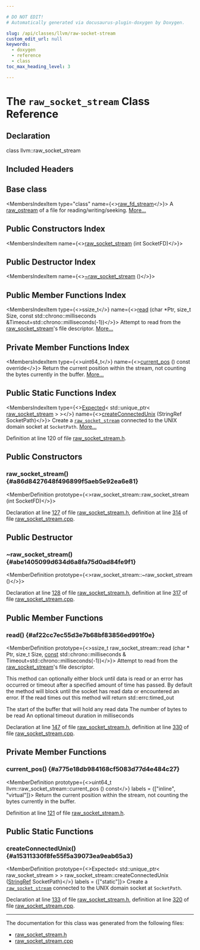 ```yaml
---

# DO NOT EDIT!
# Automatically generated via docusaurus-plugin-doxygen by Doxygen.

slug: /api/classes/llvm/raw-socket-stream
custom_edit_url: null
keywords:
  - doxygen
  - reference
  - class
toc_max_heading_level: 3

---
```





# The `raw_socket_stream` Class Reference

<DoxygenPage pluginConfig={pluginConfig}>



## Declaration

<CodeBlock>class llvm::raw_socket_stream</CodeBlock>

## Included Headers

<IncludesList>
<IncludesListItem
  filePath="llvm/Support/raw_socket_stream.h"
  permalink="/docs/api/files/include/include/llvm/include/llvm/support/raw-socket-stream-h"
  isLocal="true" />
</IncludesList>

## Base class

<MembersIndex>

<MembersIndexItem
  type="class"
  name={<><a href="/docs/api/classes/llvm/raw-fd-stream">raw&#95;fd&#95;stream</a></>}>
A <a href="/docs/api/classes/llvm/raw-ostream">raw&#95;ostream</a> of a file for reading/writing/seeking. <a href="/docs/api/classes/llvm/raw-fd-stream/#details">More...</a>
</MembersIndexItem>

</MembersIndex>

## Public Constructors Index

<MembersIndex>

<MembersIndexItem
  name={<><a href="#a86d8427648f496899f5aeb5e92ea6e81">raw&#95;socket&#95;stream</a> (int SocketFD)</>}>
</MembersIndexItem>

</MembersIndex>

## Public Destructor Index

<MembersIndex>

<MembersIndexItem
  name={<><a href="#abe1405099d634d6a8fa75d0ad84fe9f1">~raw&#95;socket&#95;stream</a> ()</>}>
</MembersIndexItem>

</MembersIndex>

## Public Member Functions Index

<MembersIndex>

<MembersIndexItem
  type={<>ssize&#95;t</>}
  name={<><a href="#af22cc7ec55d3e7b68bf83856ed991f0e">read</a> (char &#42;Ptr, size&#95;t Size, const std::chrono::milliseconds &amp;Timeout=std::chrono::milliseconds(-1))</>}>
Attempt to read from the <a href="/docs/api/classes/llvm/raw-socket-stream">raw&#95;socket&#95;stream</a>&#39;s file descriptor. <a href="#af22cc7ec55d3e7b68bf83856ed991f0e">More...</a>
</MembersIndexItem>

</MembersIndex>

## Private Member Functions Index

<MembersIndex>

<MembersIndexItem
  type={<>uint64&#95;t</>}
  name={<><a href="#a775e18db984168cf5083d77d4e484c27">current&#95;pos</a> () const override</>}>
Return the current position within the stream, not counting the bytes currently in the buffer. <a href="#a775e18db984168cf5083d77d4e484c27">More...</a>
</MembersIndexItem>

</MembersIndex>

## Public Static Functions Index

<MembersIndex>

<MembersIndexItem
  type={<><a href="/docs/api/classes/llvm/expected">Expected</a>&lt; std::unique&#95;ptr&lt; <a href="/docs/api/classes/llvm/raw-socket-stream">raw&#95;socket&#95;stream</a> &gt; &gt;</>}
  name={<><a href="#a15311330f8fe55f5a39073ea9eab65a3">createConnectedUnix</a> (StringRef SocketPath)</>}>
Create a <code><a href="/docs/api/classes/llvm/raw-socket-stream">raw&#95;socket&#95;stream</a></code> connected to the UNIX domain socket at <code>SocketPath</code>. <a href="#a15311330f8fe55f5a39073ea9eab65a3">More...</a>
</MembersIndexItem>

</MembersIndex>


Definition at line 120 of file <a href="/docs/api/files/include/include/llvm/include/llvm/support/raw-socket-stream-h">raw&#95;socket&#95;stream.h</a>.

<SectionDefinition>

## Public Constructors

### raw&#95;socket&#95;stream() {#a86d8427648f496899f5aeb5e92ea6e81}

<MemberDefinition
  prototype={<>raw&#95;socket&#95;stream::raw&#95;socket&#95;stream (int SocketFD)</>}>

Declaration at line <a href="/docs/api/files/include/include/llvm/include/llvm/support/raw-socket-stream-h/#l00127">127</a> of file <a href="/docs/api/files/include/include/llvm/include/llvm/support/raw-socket-stream-h">raw&#95;socket&#95;stream.h</a>, definition at line <a href="/docs/api/files/lib/lib/support/raw-socket-stream-cpp/#l00314">314</a> of file <a href="/docs/api/files/lib/lib/support/raw-socket-stream-cpp">raw&#95;socket&#95;stream.cpp</a>.
</MemberDefinition>

</SectionDefinition>

<SectionDefinition>

## Public Destructor

### ~raw&#95;socket&#95;stream() {#abe1405099d634d6a8fa75d0ad84fe9f1}

<MemberDefinition
  prototype={<>raw&#95;socket&#95;stream::~raw&#95;socket&#95;stream ()</>}>

Declaration at line <a href="/docs/api/files/include/include/llvm/include/llvm/support/raw-socket-stream-h/#l00128">128</a> of file <a href="/docs/api/files/include/include/llvm/include/llvm/support/raw-socket-stream-h">raw&#95;socket&#95;stream.h</a>, definition at line <a href="/docs/api/files/lib/lib/support/raw-socket-stream-cpp/#l00317">317</a> of file <a href="/docs/api/files/lib/lib/support/raw-socket-stream-cpp">raw&#95;socket&#95;stream.cpp</a>.
</MemberDefinition>

</SectionDefinition>

<SectionDefinition>

## Public Member Functions

### read() {#af22cc7ec55d3e7b68bf83856ed991f0e}

<MemberDefinition
  prototype={<>ssize&#95;t raw&#95;socket&#95;stream::read (char &#42; Ptr, size&#95;t Size, <a href="/docs/api/files/lib/lib/target/lib/target/aarch64/aarch64promoteconstant-cpp/#a90f8350fecae261c25be85d38b451bff">const</a> std::chrono::milliseconds &amp; Timeout=std::chrono::milliseconds(-1))</>}>
Attempt to read from the <a href="/docs/api/classes/llvm/raw-socket-stream">raw&#95;socket&#95;stream</a>&#39;s file descriptor.

This method can optionally either block until data is read or an error has occurred or timeout after a specified amount of time has passed. By default the method will block until the socket has read data or encountered an error. If the read times out this method will return std::errc:timed&#95;out


<ParametersList title="Parameters">
<ParametersListItem name="Ptr">The start of the buffer that will hold any read data</ParametersListItem>
<ParametersListItem name="Size">The number of bytes to be read</ParametersListItem>
<ParametersListItem name="Timeout">An optional timeout duration in milliseconds</ParametersListItem>
</ParametersList>

Declaration at line <a href="/docs/api/files/include/include/llvm/include/llvm/support/raw-socket-stream-h/#l00147">147</a> of file <a href="/docs/api/files/include/include/llvm/include/llvm/support/raw-socket-stream-h">raw&#95;socket&#95;stream.h</a>, definition at line <a href="/docs/api/files/lib/lib/support/raw-socket-stream-cpp/#l00330">330</a> of file <a href="/docs/api/files/lib/lib/support/raw-socket-stream-cpp">raw&#95;socket&#95;stream.cpp</a>.
</MemberDefinition>

</SectionDefinition>

<SectionDefinition>

## Private Member Functions

### current&#95;pos() {#a775e18db984168cf5083d77d4e484c27}

<MemberDefinition
  prototype={<>uint64&#95;t llvm::raw&#95;socket&#95;stream::current&#95;pos () const</>}
  labels = {["inline", "virtual"]}>
Return the current position within the stream, not counting the bytes currently in the buffer.

Definition at line <a href="/docs/api/files/include/include/llvm/include/llvm/support/raw-socket-stream-h/#l00121">121</a> of file <a href="/docs/api/files/include/include/llvm/include/llvm/support/raw-socket-stream-h">raw&#95;socket&#95;stream.h</a>.
</MemberDefinition>

</SectionDefinition>

<SectionDefinition>

## Public Static Functions

### createConnectedUnix() {#a15311330f8fe55f5a39073ea9eab65a3}

<MemberDefinition
  prototype={<>Expected&lt; std::unique&#95;ptr&lt; raw&#95;socket&#95;stream &gt; &gt; raw&#95;socket&#95;stream::createConnectedUnix (<a href="/docs/api/classes/llvm/stringref">StringRef</a> SocketPath)</>}
  labels = {["static"]}>
Create a <code><a href="/docs/api/classes/llvm/raw-socket-stream">raw&#95;socket&#95;stream</a></code> connected to the UNIX domain socket at <code>SocketPath</code>.

Declaration at line <a href="/docs/api/files/include/include/llvm/include/llvm/support/raw-socket-stream-h/#l00133">133</a> of file <a href="/docs/api/files/include/include/llvm/include/llvm/support/raw-socket-stream-h">raw&#95;socket&#95;stream.h</a>, definition at line <a href="/docs/api/files/lib/lib/support/raw-socket-stream-cpp/#l00320">320</a> of file <a href="/docs/api/files/lib/lib/support/raw-socket-stream-cpp">raw&#95;socket&#95;stream.cpp</a>.
</MemberDefinition>

</SectionDefinition>

<hr/>

The documentation for this class was generated from the following files:

<ul>
<li><a href="/docs/api/files/include/include/llvm/include/llvm/support/raw-socket-stream-h">raw_socket_stream.h</a></li>
<li><a href="/docs/api/files/lib/lib/support/raw-socket-stream-cpp">raw_socket_stream.cpp</a></li>
</ul>

</DoxygenPage>
